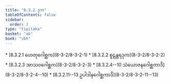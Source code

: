 ```yaml
---
title: "8.3.2 ဒုက"
tableOfContents: false
sidebar:
  order: 2
type: "tipitaka"
basket: "ab"
book: "vbh"
---
```



<DynamicBreadcrumb />



<TableOfContents book="vbh" section="8.3.2">
* [8.3.2.1 ဟေတုဂေါစ္ဆက](8-3-2/8-3-2-1)
* [8.3.2.2 စူဠန္တရဒုက](8-3-2/8-3-2-2)
* [8.3.2.3 အာသဝဂေါစ္ဆက](8-3-2/8-3-2-3)
* [8.3.2.4--10 သံယောဇနဂေါစ္ဆကာဒိ](8-3-2/8-3-2-4--10)
* [8.3.2.11--13 ဥပါဒါနဂေါစ္ဆကာဒိ](8-3-2/8-3-2-11--13)
</TableOfContents>